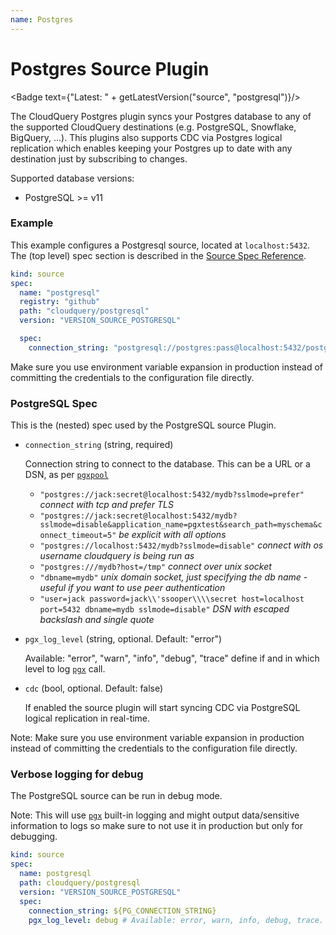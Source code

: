 ```yaml
---
name: Postgres
---
```

# Postgres Source Plugin


<Badge text={"Latest: " + getLatestVersion("source", "postgresql")}/>

The CloudQuery Postgres plugin syncs your Postgres database to any of the supported CloudQuery destinations (e.g. PostgreSQL, Snowflake, BigQuery, …).
This plugins also supports CDC via Postgres logical replication which enables keeping your Postgres up to date with any destination just by subscribing to changes.

Supported database versions:

- PostgreSQL >= v11

### Example

This example configures a Postgresql source, located at `localhost:5432`. The (top level) spec section is described in the [Source Spec Reference](/docs/reference/source-spec).

```yaml copy
kind: source
spec:
  name: "postgresql"
  registry: "github"
  path: "cloudquery/postgresql"
  version: "VERSION_SOURCE_POSTGRESQL"

  spec:
    connection_string: "postgresql://postgres:pass@localhost:5432/postgres?sslmode=disable"
```

<Callout type="info">
Make sure you use environment variable expansion in production instead of committing the credentials to the configuration file directly.
</Callout>

### PostgreSQL Spec

This is the (nested) spec used by the PostgreSQL source Plugin.

- `connection_string` (string, required)

  Connection string to connect to the database. This can be a URL or a DSN, as per [`pgxpool`](https://pkg.go.dev/github.com/jackc/pgx/v4/pgxpool#ParseConfig)

  - `"postgres://jack:secret@localhost:5432/mydb?sslmode=prefer"` _connect with tcp and prefer TLS_
  - `"postgres://jack:secret@localhost:5432/mydb?sslmode=disable&application_name=pgxtest&search_path=myschema&connect_timeout=5"` _be explicit with all options_
  - `"postgres://localhost:5432/mydb?sslmode=disable"` _connect with os username cloudquery is being run as_
  - `"postgres:///mydb?host=/tmp"` _connect over unix socket_
  - `"dbname=mydb"` _unix domain socket, just specifying the db name - useful if you want to use peer authentication_
  - `"user=jack password=jack\\'ssooper\\\\secret host=localhost port=5432 dbname=mydb sslmode=disable"` _DSN with escaped backslash and single quote_

- `pgx_log_level` (string, optional. Default: "error")

  Available: "error", "warn", "info", "debug", "trace"
  define if and in which level to log [`pgx`](https://github.com/jackc/pgx) call.

- `cdc` (bool, optional. Default: false)

  If enabled the source plugin will start syncing CDC via PostgreSQL logical replication in real-time.

Note: Make sure you use environment variable expansion in production instead of committing the credentials to the configuration file directly.

### Verbose logging for debug

The PostgreSQL source can be run in debug mode.

Note: This will use [`pgx`](https://github.com/jackc/pgx) built-in logging and might output data/sensitive information to logs so make sure to not use it in production but only for debugging.

```yaml copy
kind: source
spec:
  name: postgresql
  path: cloudquery/postgresql
  version: "VERSION_SOURCE_POSTGRESQL"
  spec:
    connection_string: ${PG_CONNECTION_STRING}
    pgx_log_level: debug # Available: error, warn, info, debug, trace. Default: "error"
```